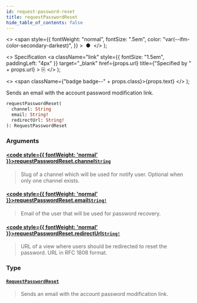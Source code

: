```yaml
---
id: request-password-reset
title: requestPasswordReset
hide_table_of_contents: false
---
```


  <>
    <span
      style={{
        fontWeight: "normal",
        fontSize: ".5em",
        color: "var(--ifm-color-secondary-darkest)",
      }}
    >
      &nbsp;●&nbsp;
    </span>
  </>
);

  <>
    Specification
    <a
      className="link"
      style={{ fontSize: "1.5em", paddingLeft: "4px" }}
      target="\_blank"
      href={props.url}
      title={"Specified by " + props.url}
    >
      ⎘
    </a>
  </>
);

  <>
    <span className={"badge badge--" + props.class}>{props.text}</span>
  </>
);

Sends an email with the account password modification link.

```graphql
requestPasswordReset(
  channel: String
  email: String!
  redirectUrl: String!
): RequestPasswordReset
```

### Arguments

#### [<code style={{ fontWeight: 'normal' }}>requestPasswordReset.<b>channel</b></code>](#)<Bullet />[`String`](../../../api-reference/miscellaneous/scalars/string) <Badge class="secondary" text="scalar"/>

> Slug of a channel which will be used for notify user. Optional when only one channel exists.

#### [<code style={{ fontWeight: 'normal' }}>requestPasswordReset.<b>email</b></code>](#)<Bullet />[`String!`](../../../api-reference/miscellaneous/scalars/string) <Badge class="secondary" text="non-null"/> <Badge class="secondary" text="scalar"/>

> Email of the user that will be used for password recovery.

#### [<code style={{ fontWeight: 'normal' }}>requestPasswordReset.<b>redirectUrl</b></code>](#)<Bullet />[`String!`](../../../api-reference/miscellaneous/scalars/string) <Badge class="secondary" text="non-null"/> <Badge class="secondary" text="scalar"/>

> URL of a view where users should be redirected to reset the password. URL in RFC 1808 format.

### Type

#### [`RequestPasswordReset`](../../../api-reference/users/objects/request-password-reset) <Badge class="secondary" text="object"/>

> Sends an email with the account password modification link.
